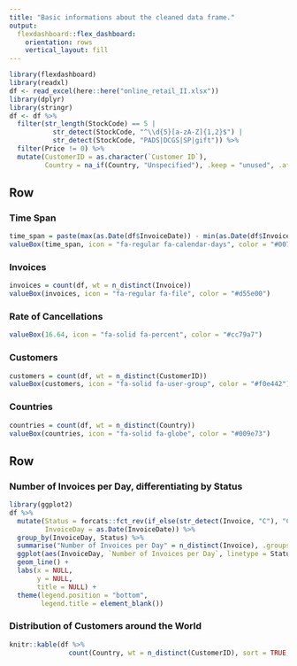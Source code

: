 ```yaml
---
title: "Basic informations about the cleaned data frame."
output: 
  flexdashboard::flex_dashboard:
    orientation: rows
    vertical_layout: fill
---
```


```r
library(flexdashboard)
library(readxl)
df <- read_excel(here::here("online_retail_II.xlsx"))
library(dplyr)
library(stringr)
df <- df %>%
  filter(str_length(StockCode) == 5 |
           str_detect(StockCode, "^\\d{5}[a-zA-Z]{1,2}$") |
           str_detect(StockCode, "PADS|DCGS|SP|gift")) %>%
  filter(Price != 0) %>%
  mutate(CustomerID = as.character(`Customer ID`),
         Country = na_if(Country, "Unspecified"), .keep = "unused", .after = Price)
```

## Row

### Time Span

```r
time_span = paste(max(as.Date(df$InvoiceDate)) - min(as.Date(df$InvoiceDate)), "days")
valueBox(time_span, icon = "fa-regular fa-calendar-days", color = "#0072b2")
```

### Invoices

```r
invoices = count(df, wt = n_distinct(Invoice))
valueBox(invoices, icon = "fa-regular fa-file", color = "#d55e00")
```

### Rate of Cancellations

```r
valueBox(16.64, icon = "fa-solid fa-percent", color = "#cc79a7")
```

### Customers

```r
customers = count(df, wt = n_distinct(CustomerID))
valueBox(customers, icon = "fa-solid fa-user-group", color = "#f0e442")
```

### Countries

```r
countries = count(df, wt = n_distinct(Country))
valueBox(countries, icon = "fa-solid fa-globe", color = "#009e73")
```

## Row

### Number of Invoices per Day, differentiating by Status {data-width=600}

```r
library(ggplot2)
df %>%
  mutate(Status = forcats::fct_rev(if_else(str_detect(Invoice, "C"), "Cancelled", "Confirmed")),
         InvoiceDay = as.Date(InvoiceDate)) %>%
  group_by(InvoiceDay, Status) %>%
  summarise("Number of Invoices per Day" = n_distinct(Invoice), .groups = "drop") %>%
  ggplot(aes(InvoiceDay, `Number of Invoices per Day`, linetype = Status)) +
  geom_line() + 
  labs(x = NULL,
       y = NULL, 
       title = NULL) + 
  theme(legend.position = "bottom", 
        legend.title = element_blank())
```

### Distribution of Customers around the World {data-width=400}

```r
knitr::kable(df %>%
               count(Country, wt = n_distinct(CustomerID), sort = TRUE, name = "Number of Customers"))
```